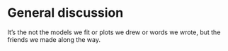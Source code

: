 General discussion {#aim2-discussion}
=======================================================================

It's the not the models we fit or plots we drew or words we wrote, but
the friends we made along the way.
